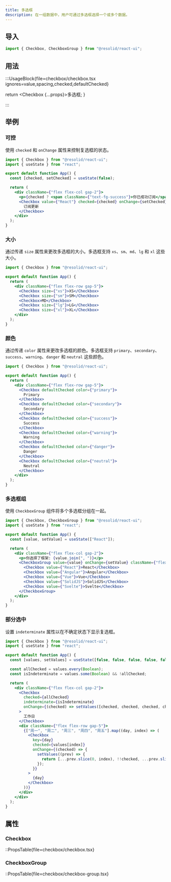 ```yaml
---
title: 多选框
description: 在一组数据中，用户可通过多选框选择一个或多个数据。
---
```


## 导入

```js
import { Checkbox, CheckboxGroup } from "@resolid/react-ui";
```

## 用法

:::UsageBlock{file=checkbox/checkbox.tsx ignores=value,spacing,checked,defaultChecked}


  return <Checkbox {...props}>多选框</Checkbox>;
}

:::

>

## 举例

### 可控

使用 `checked` 和 `onChange` 属性来控制复选框的状态。

```jsx demo
import { Checkbox } from "@resolid/react-ui";
import { useState } from "react";

export default function App() {
  const [checked, setChecked] = useState(false);

  return (
    <div className={"flex flex-col gap-2"}>
      <p>{checked ? <span className={"text-fg-success"}>你已成功订阅</span> : "你取消了订阅"}</p>
      <Checkbox value={"React"} checked={checked} onChange={setChecked}>
        订阅更新
      </Checkbox>
    </div>
  );
}
```

### 大小

通过传递 `size` 属性来更改多选框的大小。多选框支持 `xs`、`sm`、`md`、`lg` 和 `xl` 这些大小。

```jsx demo
import { Checkbox } from "@resolid/react-ui";

export default function App() {
  return (
    <div className={"flex flex-row gap-5"}>
      <Checkbox size={"xs"}>XS</Checkbox>
      <Checkbox size={"sm"}>SM</Checkbox>
      <Checkbox>MD</Checkbox>
      <Checkbox size={"lg"}>LG</Checkbox>
      <Checkbox size={"xl"}>XL</Checkbox>
    </div>
  );
}
```

### 颜色

通过传递 `color` 属性来更改多选框的颜色。多选框支持 `primary`、`secondary`、`success`、`warning`、`danger` 和 `neutral` 这些颜色。

```jsx demo
import { Checkbox } from "@resolid/react-ui";

export default function App() {
  return (
    <div className={"flex flex-row gap-5"}>
      <Checkbox defaultChecked color={"primary"}>
        Primary
      </Checkbox>
      <Checkbox defaultChecked color={"secondary"}>
        Secondary
      </Checkbox>
      <Checkbox defaultChecked color={"success"}>
        Success
      </Checkbox>
      <Checkbox defaultChecked color={"warning"}>
        Warning
      </Checkbox>
      <Checkbox defaultChecked color={"danger"}>
        Danger
      </Checkbox>
      <Checkbox defaultChecked color={"neutral"}>
        Neutral
      </Checkbox>
    </div>
  );
}
```

### 多选框组

使用 `CheckboxGroup` 组件将多个多选框分组在一起。

```jsx demo
import { Checkbox, CheckboxGroup } from "@resolid/react-ui";
import { useState } from "react";

export default function App() {
  const [value, setValue] = useState(["React"]);

  return (
    <div className={"flex flex-col gap-2"}>
      <p>你选择了框架: {value.join(", ")}</p>
      <CheckboxGroup value={value} onChange={setValue} className={"flex flex-row gap-5"}>
        <Checkbox value={"React"}>React</Checkbox>
        <Checkbox value={"Angular"}>Angular</Checkbox>
        <Checkbox value={"Vue"}>Vue</Checkbox>
        <Checkbox value={"SolidJS"}>SolidJS</Checkbox>
        <Checkbox value={"Svelte"}>Svelte</Checkbox>
      </CheckboxGroup>
    </div>
  );
}
```

### 部分选中

设置 `indeterminate` 属性以在不确定状态下显示复选框。

```jsx demo
import { Checkbox } from "@resolid/react-ui";
import { useState } from "react";

export default function App() {
  const [values, setValues] = useState([false, false, false, false, false]);

  const allChecked = values.every(Boolean);
  const isIndeterminate = values.some(Boolean) && !allChecked;

  return (
    <div className={"flex flex-col gap-2"}>
      <Checkbox
        checked={allChecked}
        indeterminate={isIndeterminate}
        onChange={(checked) => setValues([checked, checked, checked, checked, checked])}
      >
        工作日
      </Checkbox>
      <div className={"flex flex-row gap-5"}>
        {["周一", "周二", "周三", "周四", "周五"].map((day, index) => (
          <Checkbox
            key={day}
            checked={values[index]}
            onChange={(checked) => {
              setValues((prev) => {
                return [...prev.slice(0, index), !!checked, ...prev.slice(index + 1)];
              });
            }}
          >
            {day}
          </Checkbox>
        ))}
      </div>
    </div>
  );
}
```

## 属性

### Checkbox

::PropsTable{file=checkbox/checkbox.tsx}

### CheckboxGroup

::PropsTable{file=checkbox/checkbox-group.tsx}
